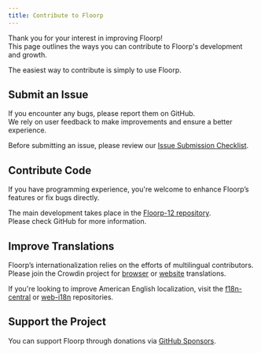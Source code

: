 ```yaml
---
title: Contribute to Floorp
---
```



Thank you for your interest in improving Floorp!  
This page outlines the ways you can contribute to Floorp's development and growth.

The easiest way to contribute is simply to use Floorp.

## Submit an Issue

If you encounter any bugs, please report them on GitHub.  
We rely on user feedback to make improvements and ensure a better experience.

Before submitting an issue, please review our [Issue Submission Checklist](/docs/other/issue-checklist).

## Contribute Code

If you have programming experience, you're welcome to enhance Floorp’s features or fix bugs directly.

The main development takes place in the [Floorp-12 repository](https://github.com/Floorp-Projects/Floorp-12).\
Please check GitHub for more information.

## Improve Translations

Floorp’s internationalization relies on the efforts of multilingual contributors.\
Please join the Crowdin project for [browser](https://crowdin.com/project/floorp-browser) or [website](https://crowdin.com/project/floorp-web) translations.

If you're looking to improve American English localization, visit the [f18n-central](https://github.com/Floorp-Projects/f18n-central) or [web-i18n](https://github.com/Floorp-Projects/web-i18n) repositories.

## Support the Project

You can support Floorp through donations via [GitHub Sponsors](https://github.com/sponsors/surapunoyousei).

<Support />

